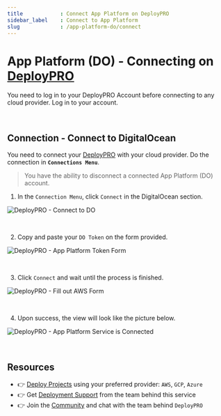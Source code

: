 ```yaml
---
title            : Connect App Platform on DeployPRO
sidebar_label    : Connect to App Platform
slug             : /app-platform-do/connect
---
```


# App Platform (DO) - Connecting on [DeployPRO](https://deploypro.dev)

You need to log in to your DeployPRO Account before connecting to any cloud provider. Log in to your account.

<br />

## Connection - Connect to DigitalOcean
You need to connect your [DeployPRO](https://deploypro.dev/) with your cloud provider. Do the connection in **`Connections Menu`**.

> You have the ability to disconnect a connected App Platform (DO) account.

1. In the `Connection Menu`, click `Connect` in the DigitalOcean section.

  ![DeployPRO - Connect to DO](https://github.com/app-generator/deploypro-docs/assets/46531367/dcc434de-0dc2-41c7-87dd-f087648cb395)

<br />

2. Copy and paste your `DO Token` on the form provided.

  ![DeployPRO - App Platform Token Form](https://github.com/app-generator/deploypro-docs/assets/46531367/2926524a-a7d7-40d3-a8b9-114c3b1a81bd)
  
<br />

3. Click `Connect` and wait until the process is finished.

  ![DeployPRO - Fill out AWS Form](https://github.com/app-generator/deploypro-docs/assets/46531367/8c530231-4bbb-45a6-a2b1-b3a4aff77b38)

<br />

4. Upon success, the view will look like the picture below.

  ![DeployPRO - App Platform Service is Connected](https://github.com/app-generator/deploypro-docs/assets/46531367/992c6f1d-96aa-4418-bc9a-ec4c88d864f7)

<br />

## Resources

- 👉 [Deploy Projects](https://deploypro.dev/) using your preferred provider: `AWS`, `GCP`, `Azure`
- 👉 Get [Deployment Support](https://deploypro.dev/support/) from the team behind this service
- 👉 Join the [Community](https://discord.gg/qQhjQZhnur) and chat with the team behind `DeployPRO`
